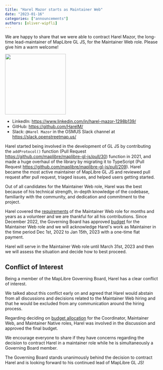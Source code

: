 ```yaml
---
title: "Harel Mazor starts as Maintainer Web"
date: "2023-01-16"
categories: ["announcements"]
authors: [oliver-wipfli]
---
```


We are happy to share that we were able to contract Harel Mazor, the long-time lead-maintainer of MapLibre GL JS, for the Maintainer Web role. Please give him a warm welcome!

<p>
  <a href="https://github.com/HarelM/">
    <img
      src="https://avatars.githubusercontent.com/u/3269297?v=4"
      width="200"
    />
  </a>
</p>

- LinkedIn: https://www.linkedin.com/in/harel-mazor-1298b139/
- GitHub: https://github.com/HarelM/
- Slack: `@Harel Mazor` in the OSMUS Slack channel at https://slack.openstreetmap.us/

Harel started being involved in the development of GL JS by contributing the `addProtocol()` function (Pull Request https://github.com/maplibre/maplibre-gl-js/pull/30) function in 2021, and made a huge overhaul of the library by migrating it to TypeScript (Pull Request https://github.com/maplibre/maplibre-gl-js/pull/209). Harel became the most active maintainer of MapLibre GL JS and reviewed pull request after pull request, triaged issues, and helped users getting started.

Out of all candidates for the Maintainer Web role, Harel was the best because of his technical strength, in-depth knowledge of the codebase, familiarity with the community, and dedication and commitment to the project.

Harel covered the [requirements](https://github.com/maplibre/maplibre/wiki/Maintainer-Web-Role#requirements) of the Maintainer Web role for months and years as a volunteer and we are thankful for all his contributions. Since December 2022, the Governing Board has approved [budget](https://github.com/maplibre/maplibre/files/10114728/Budget.Dec.2022.Jan.2023.Feb.2023.-.budget.pdf) for the Maintainer Web role and we will acknowledge Harel's work as Maintainer in the time period Dec 1st, 2022 to Jan 15th, 2023 with a one-time flat payment.

Harel will serve in the Maintainer Web role until March 31st, 2023 and then we will assess the situation and decide how to best proceed.

## Conflict of Interest

Being a member of the MapLibre Governing Board, Harel has a clear conflict of interest.

We talked about this conflict early on and agreed that Harel would abstain from all discussions and decisions related to the Maintainer Web hiring and that he would be excluded from any communication around the hiring process.

Regarding deciding on [budget allocation](https://github.com/maplibre/maplibre/files/10114728/Budget.Dec.2022.Jan.2023.Feb.2023.-.budget.pdf) for the Coordinator, Maintainer Web, and Maintainer Native roles, Harel was involved in the discussion and approved the final budget.

We encourage everyone to share if they have concerns regarding the decision to contract Harel in a maintainer role while he is simultaneously a Governing Board member.

The Governing Board stands unanimously behind the decision to contract Harel and is looking forward to his continued lead of MapLibre GL JS!
